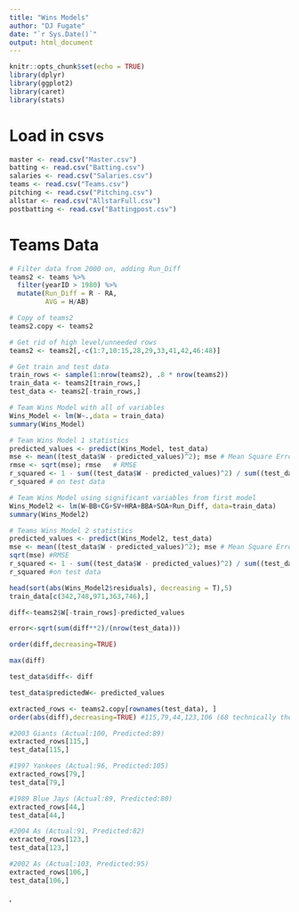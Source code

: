 ```yaml
---
title: "Wins Models"
author: "DJ Fugate"
date: "`r Sys.Date()`"
output: html_document
---
```


```r
knitr::opts_chunk$set(echo = TRUE)
library(dplyr)
library(ggplot2)
library(caret)
library(stats)
```

# Load in csvs

```r
master <- read.csv("Master.csv")
batting <- read.csv("Batting.csv")
salaries <- read.csv("Salaries.csv")
teams <- read.csv("Teams.csv")
pitching <- read.csv("Pitching.csv")
allstar <- read.csv("AllstarFull.csv")
postbatting <- read.csv("Battingpost.csv")
```

# Teams Data

```r
# Filter data from 2000 on, adding Run_Diff
teams2 <- teams %>% 
  filter(yearID > 1980) %>% 
  mutate(Run_Diff = R - RA,
         AVG = H/AB)

# Copy of teams2 
teams2.copy <- teams2

# Get rid of high level/unneeded rows
teams2 <- teams2[,-c(1:7,10:15,28,29,33,41,42,46:48)]

# Get train and test data
train_rows <- sample(1:nrow(teams2), .8 * nrow(teams2))
train_data <- teams2[train_rows,]
test_data <- teams2[-train_rows,]

# Team Wins Model with all of variables
Wins_Model <- lm(W~.,data = train_data)
summary(Wins_Model)

# Team Wins Model 1 statistics
predicted_values <- predict(Wins_Model, test_data)
mse <- mean((test_data$W - predicted_values)^2); mse # Mean Square Error
rmse <- sqrt(mse); rmse   # RMSE
r_squared <- 1 - sum((test_data$W - predicted_values)^2) / sum((test_data$W - mean(test_data$W))^2)
r_squared # on test data

# Team Wins Model using significant variables from first model
Wins_Model2 <- lm(W~BB+CG+SV+HRA+BBA+SOA+Run_Diff, data=train_data)
summary(Wins_Model2)

# Teams Wins Model 2 statistics
predicted_values <- predict(Wins_Model2, test_data)
mse <- mean((test_data$W - predicted_values)^2); mse # Mean Square Error
sqrt(mse) #RMSE
r_squared <- 1 - sum((test_data$W - predicted_values)^2) / sum((test_data$W - mean(test_data$W))^2)
r_squared #on test data

head(sort(abs(Wins_Model2$residuals), decreasing = T),5)
train_data[c(342,748,971,363,746),]
```

```r
diff<-teams2$W[-train_rows]-predicted_values

error<-sqrt(sum(diff**2)/(nrow(test_data)))

order(diff,decreasing=TRUE)

max(diff)

test_data$diff<- diff

test_data$predictedW<- predicted_values

extracted_rows <- teams2.copy[rownames(test_data), ]
order(abs(diff),decreasing=TRUE) #115,79,44,123,106 (68 technically the 5th highest but it was in a shortened season)

#2003 Giants (Actual:100, Predicted:89)
extracted_rows[115,]
test_data[115,]

#1997 Yankees (Actual:96, Predicted:105)
extracted_rows[79,]
test_data[79,]

#1989 Blue Jays (Actual:89, Predicted:80)
extracted_rows[44,]
test_data[44,]

#2004 As (Actual:91, Predicted:82)
extracted_rows[123,]
test_data[123,]

#2002 As (Actual:103, Predicted:95)
extracted_rows[106,]
test_data[106,]
```

,